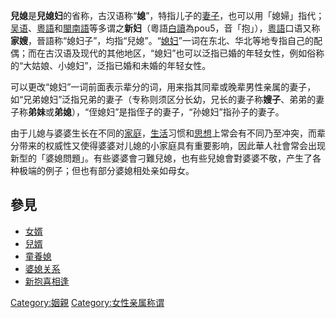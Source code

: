 {{multiple issues|
{{expand|time=2018-04-05T09:00:22+00:00}}
{{expert|time=2018-04-05T09:00:22+00:00}}
{{unreferenced|time=2018-04-05T09:00:22+00:00}}
}}
'''兒媳'''是'''兒媳妇'''的省称，古汉语称“'''媳'''”，特指儿子的[[妻子|妻子]]，也可以用「媳婦」指代；[[吴语|吴语]]、[[粵語|粵語]]和[[閩南語|閩南語]]等多谓之'''新妇'''（粵語[[文白異讀|白讀]]為pou5，音「抱」），[[粵語|粵語]]口语又称'''家嫂'''，晉語称“媳妇子”，均指“兒媳”。“[[媳妇|媳妇]]”一词在东北、华北等地专指自己的配偶；而在古汉语及现代的其他地区，“媳妇”也可以泛指已婚的年轻女性，例如俗称的“大姑娘、小媳妇”，泛指已婚和未婚的年轻女性。

可以更改“媳妇”一词前面表示辈分的词，用来指其同辈或晚辈男性亲属的妻子，如“兄弟媳妇”泛指兄弟的妻子（专称则须区分长幼，兄长的妻子称'''嫂子'''、弟弟的妻子称'''弟妹'''或'''弟媳'''），“侄媳妇”是指侄子的妻子，“孙媳妇”指孙子的妻子。

由于儿媳与婆婆生长在不同的[[家庭|家庭]]，[[生活|生活]]习惯和[[思想|思想]]上常会有不同乃至冲突，而辈分带来的权威性又使得婆婆对儿媳的小家庭具有重要影响，因此華人社會常会出现新型的「婆媳問題」。有些婆婆會刁難兒媳，也有些兒媳會對婆婆不敬，产生了各种极端的例子；但也有部分婆媳相处亲如母女。

==參見==
*[[女婿|女婿]]
*[[兒婿|兒婿]]
*[[童養媳|童養媳]]
*[[婆媳关系|婆媳关系]]
*[[新抱喜相逢|新抱喜相逢]]

{{家庭}}

[[Category:姻親|Category:姻親]]
[[Category:女性亲属称谓|Category:女性亲属称谓]]